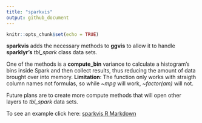 ```yaml
---
title: "sparkvis"
output: github_document
---
```

```r
knitr::opts_chunk$set(echo = TRUE)
```

**sparkvis** adds the necessary methods to **ggvis** to allow it to handle **sparklyr's** *tbl_spark* class data sets.  

One of the methods is a **compute_bin** variance to calculate a histogram's bins inside Spark and then collect results, thus reducing the amount of data brought over into memory.  **Limitation**: The function only works with straigth column names not formulas, so while *~mpg* will work, *~factor(am)* will not.

Future plans are to create more compute methods that will open other layers to *tbl_spark* data sets.

To see an example click here: [sparkvis R Markdown](http://colorado.rstudio.com:3939/content/429/README-publish.html)
